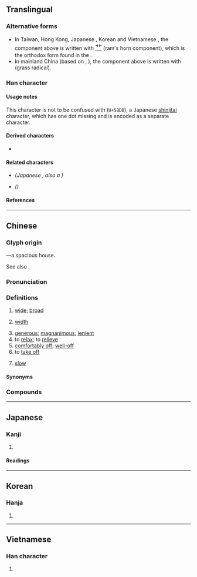 {{also|宽|寛}}
{{character info}}
==Translingual==
{{Han simplified forms|寬|寛|宽}}

===Alternative forms===
* In Taiwan, Hong Kong, Japanese {{w|kanji}}, Korean {{w|hanja}} and Vietnamese {{w|History of writing in Vietnam|Nôm}}, the component above <big>{{l|mul|萈}}</big> is written with <span style="font-size:large;">[[⻀]]</span> (ram's horn component), which is the orthodox form found in the {{w|Kangxi dictionary}}.
* In mainland China (based on {{w|Xin Zixing}}, {{lw|zh|新字形}}), the component above <big>{{l|mul|萈}}</big> is written with <span style="font-size:large;">{{l|mul|艹}}</span> (grass radical).

===Han character===
{{Han char|rn=40|rad=宀|as=12|asm++=11|sn=15|snm++=14|four=30216|canj=JTBI|ids=⿱宀萈,⿳宀艹⿷見丶(G),⿳宀⻀⿷見丶(HTJKV)}}

====Usage notes====
This character is not to be confused with <span style="font-size:x-large">{{l|mul|寛}}</span> (<code>U+5BDB</code>), a Japanese [[shinjitai]] character, which has one dot missing and is encoded as a separate character.

====Derived characters====
* <big>{{l|mul|[[𫣷]], [[𡂷]], [[𡒵]], [[𢸎]], [[臗]]([[𣎑]]), [[𣟂]], [[𦆼]], [[𦒨]], [[𦪻]], [[鑧]], [[髖]]([[髋]]), [[𡬘]]}}</big>

====Related characters====
* <big>{{l|mul|[[寛]]}}</big> ''(Japanese {{w|shinjitai}}, also a {{w|Variant Chinese character|variant form}})''
* {{l|mul|[[宽]]}} ''({{w|Simplified Chinese}})''

====References====
{{Han ref|kx=0292.060|dkj=07322|dj=0578.050|hdz=20947.010|uh=5BEC}}

----

==Chinese==
{{zh-forms|s=宽|alt=寛}}

===Glyph origin===
{{Han etym}}
{{Han compound|宀|萈|c1=s|c2=p|t1=house|t2=goat|ls=psc}}—a spacious house.

See also {{zh-l|*家}}.

===Pronunciation===
{{zh-pron
|m=kuān
|m-s=kuan1
|c=fun1
|h=pfs=khôn;gd=kon1
|md=kuăng
|mn=khoan/khoaⁿ
|mn_note=khoan - literary; khoaⁿ - vernacular
|mn-t=kuang1/kuêng1/kuan1/kuan3
|mn-t_note=kuang1/kuêng1 - literary (kuêng1 - Chaozhou); kuan1 - vernacular ("slow", also written as {{zh-l|*款}}); kuan3 - vernacular
|w=1khuoe
|mc=y
|oc=y
|ma=zh-kuān.oga
|cat=a
}}

===Definitions===
{{zh-hanzi}}

# [[wide]]; [[broad]]
#: {{zh-x|這 條 新 修 的 馬路 很 寬。|This newly constructed road is wide.}}
#: {{zh-ant|窄}}
# [[width]]
#: {{zh-x|^中國 國旗 的 寬 是 長 的 三 分 之 二。|The '''width''' of a Chinese flag is two-thirds its length.}}
#: {{zh-x|河面 有 二十 米 寬。|The river surface is 20 metres wide.}}
# [[generous]]; [[magnanimous]]; [[lenient]]
# to [[relax]]; to [[relieve]]
# [[comfortably off]]; [[well-off]]
# to [[take off]]
#: {{zh-x|寬衣|to '''take off''' one's clothes}}
# {{lb|zh|Min Nan}} [[slow]]
#: {{zh-x|寬寬仔|slowly|MN}}
#: {{zh-x|寬寬 行|tr='''kuan1 kuan1''' gian5|walk '''slowly'''|MN-T}}

====Synonyms====
{{zh-dial}}
{{zh-dial|慢}}

===Compounds===
{{zh-der|寬厚|寬吻海豚|寬和|寬大|寬宏|寬宏大度|寬宏大量|寬容|寬帶|寬度|寬廣|寬待|寬心|寬恕|寬慰|寬懷|寬扎|寬扎節|寬敞|寬暢|寬曠|寬綽|寬緩|寬裕|寬貸|寬闊|寬頻|寬鬆|寬大為懷|寬褪|外寬內深|寬洪大量|寬皮說話|寬刑省法|寬打窄用|寬假|寬弘|寬免|寬皮毛|寬減額|寬展|寬饒|從寬發落|從寬|寬博|寬讓|寬綽綽|寬坐|寬衣|寬打周遭|寬尾鳳蝶|寬餘|寬限|寬轉|寬譬|寬解|寬縱|寬窄|寬猛相濟|寬狹|寬洪海量|寬洪大度|寬泛|寬心丸兒|寬幅|寬宥|寬住|心寬體胖|寬限日|心寬體肥|外寬內忌|寬打料帳|寬仁大度|寬舒|平坦寬闊|心寬|寬洪|大寬轉|放寬|本大利寬|放寬心|打寬轉|拓寬|肩膀兒寬|自寬|鬆寬|耕寬|面寬|寬寬仔:khoaⁿ-khoaⁿ-á;Min Nan}}

{{zh-cat|Elementary}}

----

==Japanese==
{{ja-kanji forms|寛|寬}}

===Kanji===
{{ja-kanji|grade=|rs=宀12|shin=寛}}

# {{rfdef|ja|sort=宀12}}

====Readings====
{{ja-readings
|on=かん
|kun=ひろ-い, ゆる-やか, くつろ-ぐ
}}

----

==Korean==

===Hanja===
{{ko-hanja|hangeul=관|mr=kwan}}

# {{rfdef|ko|sort=宀12}}

----

==Vietnamese==

===Han character===
{{vi-readings|reading=khoan, khoăn|rs=宀12}}

# {{rfdef|vi|sort=宀12}}